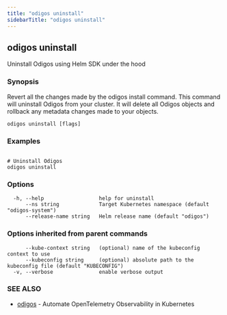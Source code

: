 ```yaml
---
title: "odigos uninstall"
sidebarTitle: "odigos uninstall"
---
```

## odigos uninstall

Uninstall Odigos using Helm SDK under the hood

### Synopsis

Revert all the changes made by the odigos install command. This command will uninstall Odigos from your cluster. It will delete all Odigos objects and rollback any metadata changes made to your objects.

```
odigos uninstall [flags]
```

### Examples

```

# Uninstall Odigos
odigos uninstall

```

### Options

```
  -h, --help                  help for uninstall
      --ns string             Target Kubernetes namespace (default "odigos-system")
      --release-name string   Helm release name (default "odigos")
```

### Options inherited from parent commands

```
      --kube-context string   (optional) name of the kubeconfig context to use
      --kubeconfig string     (optional) absolute path to the kubeconfig file (default "KUBECONFIG")
  -v, --verbose               enable verbose output
```

### SEE ALSO

* [odigos](/cli/odigos)	 - Automate OpenTelemetry Observability in Kubernetes